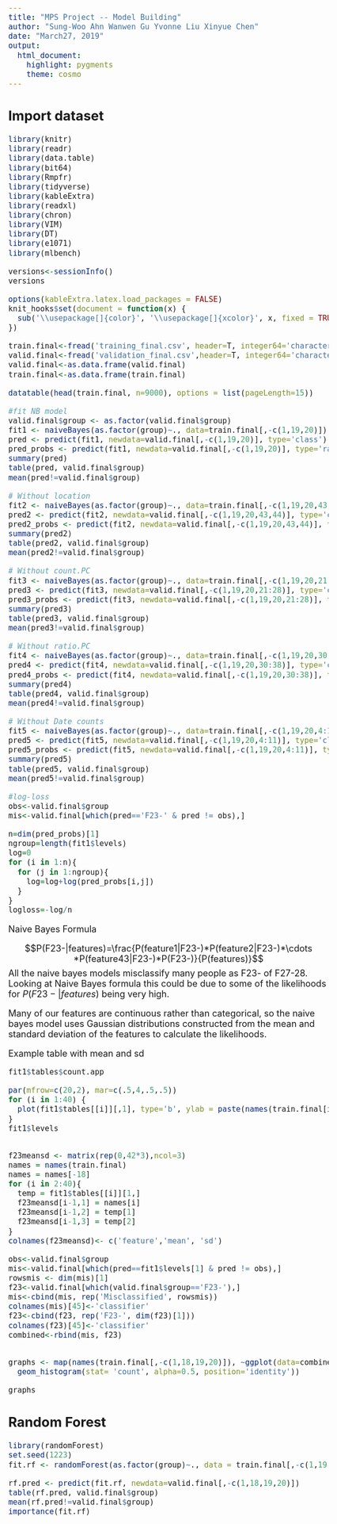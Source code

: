 ```yaml
---
title: "MPS Project -- Model Building"
author: "Sung-Woo Ahn Wanwen Gu Yvonne Liu Xinyue Chen"
date: "March27, 2019"
output: 
  html_document:
    highlight: pygments
    theme: cosmo
---
```


<style type="text/css">

body{ /* Normal  */
      font-size: 18px;
  }

</style>


## Import dataset
```r
library(knitr)
library(readr)
library(data.table)
library(bit64)
library(Rmpfr)
library(tidyverse)
library(kableExtra)
library(readxl)
library(chron)
library(VIM)
library(DT)
library(e1071)
library(mlbench)
```
```r
versions<-sessionInfo()
versions
```
```r
options(kableExtra.latex.load_packages = FALSE)
knit_hooks$set(document = function(x) {
  sub('\\usepackage[]{color}', '\\usepackage[]{xcolor}', x, fixed = TRUE)
})

```

```r
train.final<-fread('training_final.csv', header=T, integer64='character')
valid.final<-fread('validation_final.csv',header=T, integer64='character')
valid.final<-as.data.frame(valid.final)
train.final<-as.data.frame(train.final)
```

```r
datatable(head(train.final, n=9000), options = list(pageLength=15))
```


```r
#fit NB model
valid.final$group <- as.factor(valid.final$group)
fit1 <- naiveBayes(as.factor(group)~., data=train.final[,-c(1,19,20)])
pred <- predict(fit1, newdata=valid.final[,-c(1,19,20)], type='class')
pred_probs <- predict(fit1, newdata=valid.final[,-c(1,19,20)], type='raw')
summary(pred)
table(pred, valid.final$group)
mean(pred!=valid.final$group)

# Without location
fit2 <- naiveBayes(as.factor(group)~., data=train.final[,-c(1,19,20,43,44)])
pred2 <- predict(fit2, newdata=valid.final[,-c(1,19,20,43,44)], type='class')
pred2_probs <- predict(fit2, newdata=valid.final[,-c(1,19,20,43,44)], type='raw')
summary(pred2)
table(pred2, valid.final$group)
mean(pred2!=valid.final$group)

# Without count.PC
fit3 <- naiveBayes(as.factor(group)~., data=train.final[,-c(1,19,20,21:28)])
pred3 <- predict(fit3, newdata=valid.final[,-c(1,19,20,21:28)], type='class')
pred3_probs <- predict(fit3, newdata=valid.final[,-c(1,19,20,21:28)], type='raw')
summary(pred3)
table(pred3, valid.final$group)
mean(pred3!=valid.final$group)

# Without ratio.PC
fit4 <- naiveBayes(as.factor(group)~., data=train.final[,-c(1,19,20,30:38)])
pred4 <- predict(fit4, newdata=valid.final[,-c(1,19,20,30:38)], type='class')
pred4_probs <- predict(fit4, newdata=valid.final[,-c(1,19,20,30:38)], type='raw')
summary(pred4)
table(pred4, valid.final$group)
mean(pred4!=valid.final$group)

# Without Date counts
fit5 <- naiveBayes(as.factor(group)~., data=train.final[,-c(1,19,20,4:11)])
pred5 <- predict(fit5, newdata=valid.final[,-c(1,19,20,4:11)], type='class')
pred5_probs <- predict(fit5, newdata=valid.final[,-c(1,19,20,4:11)], type='raw')
summary(pred5)
table(pred5, valid.final$group)
mean(pred5!=valid.final$group)
```


```r
#log-loss
obs<-valid.final$group
mis<-valid.final[which(pred=='F23-' & pred != obs),]

n=dim(pred_probs)[1]
ngroup=length(fit1$levels)
log=0
for (i in 1:n){
  for (j in 1:ngroup){
    log=log+log(pred_probs[i,j])
  }
}
logloss=-log/n
```
Naive Bayes Formula

$$P(F23-|features)=\frac{P(feature1|F23-)*P(feature2|F23-)*\cdots *P(feature43|F23-)*P(F23-)}{P(features)}$$
All the naive bayes models misclassify many people as F23- of F27-28. Looking at Naive Bayes formula this could be due to some of the likelihoods for $P(F23-|features)$ being very high.

Many of our features are continuous rather than categorical, so the naive bayes model uses Gaussian distributions constructed from the mean and standard deviation of the features to calculate the likelihoods.

Example table with mean and sd
```r
fit1$tables$count.app
```

```r
par(mfrow=c(20,2), mar=c(.5,4,.5,.5))
for (i in 1:40) {
  plot(fit1$tables[[i]][,1], type='b', ylab = paste(names(train.final[i])))
}
fit1$levels


f23meansd <- matrix(rep(0,42*3),ncol=3)
names = names(train.final)
names = names[-18]
for (i in 2:40){
  temp = fit1$tables[[i]][1,]
  f23meansd[i-1,1] = names[i]
  f23meansd[i-1,2] = temp[1]
  f23meansd[i-1,3] = temp[2]
}
colnames(f23meansd)<- c('feature','mean', 'sd')
```

```r
obs<-valid.final$group
mis<-valid.final[which(pred==fit1$levels[1] & pred != obs),]
rowsmis <- dim(mis)[1]
f23<-valid.final[which(valid.final$group=='F23-'),]
mis<-cbind(mis, rep('Misclassified', rowsmis))
colnames(mis)[45]<-'classifier'
f23<-cbind(f23, rep('F23-', dim(f23)[1]))
colnames(f23)[45]<-'classifier'
combined<-rbind(mis, f23)


graphs <- map(names(train.final[,-c(1,18,19,20)]), ~ggplot(data=combined, aes_string(x=.x, fill='classifier', color='classifier'))+
  geom_histogram(stat= 'count', alpha=0.5, position='identity'))

graphs
```

## Random Forest

```r
library(randomForest)
set.seed(1223)
fit.rf <- randomForest(as.factor(group)~., data = train.final[,-c(1,19,20)])

rf.pred <- predict(fit.rf, newdata=valid.final[,-c(1,18,19,20)])
table(rf.pred, valid.final$group)
mean(rf.pred!=valid.final$group)
importance(fit.rf)
```